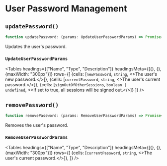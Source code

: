 
# User Password Management

## `updatePassword()`

```typescript
function updatePassword: (params: UpdateUserPasswordParams) => Promise<User>;
```

Updates the user's password.

### `UpdateUserPasswordParams`


<Tables
  headings={["Name", "Type", "Description"]}
  headingsMeta={[{}, {}, {maxWidth: "300px"}]}
  rows={[
{cells: [<code>newPassword</code>, <code>string</code>, <>The user's new password.</>]},
{cells: [<code>currentPassword</code>, <code>string</code>, <>The user's current password.</>]},
{cells: [<code>signOutOfOtherSessions</code>, <code>boolean | undefined</code>, <>If set to true, all sessions will be signed out.</>]}
 ]}
  />

## `removePassword()`

```typescript
function removePassword: (params: RemoveUserPasswordParams) => Promise<User>;
```

Removes the user's password.

### `RemoveUserPasswordParams`


<Tables
  headings={["Name", "Type", "Description"]}
  headingsMeta={[{}, {}, {maxWidth: "300px"}]}
  rows={[
{cells: [<code>currentPassword</code>, <code>string</code>, <>The user's current password.</>]},
 ]}
  />

